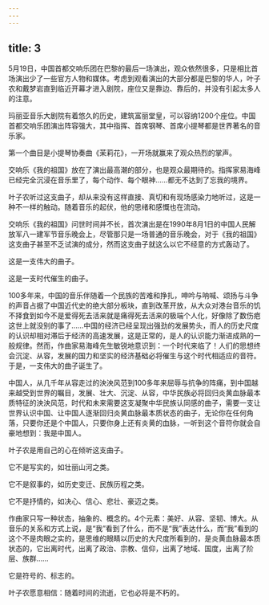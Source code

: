 ```yaml
---
---
---
```

title: 3
---



5月19日，中国首都交响乐团在巴黎的最后一场演出，观众依然很多，只是相比首场演出少了一些官方人物和媒体。考虑到观看演出的大部分都是巴黎的华人，叶子农和戴梦岩直到临近开幕才进入剧院，座位又是靠边、靠后的，并没有引起太多人的注意。

玛丽亚音乐大剧院有着悠久的历史，建筑富丽堂皇，可以容纳1200个座位。中国首都交响乐团演出阵容强大，其中指挥、首席钢琴、首席小提琴都是世界著名的音乐家。

第一个曲目是小提琴协奏曲《茉莉花》，一开场就赢来了观众热烈的掌声。

交响乐《我的祖国》放在了演出最高潮的部分，也是观众最期待的。指挥家易海峰已经完全沉浸在音乐里了，每个动作、每个眼神……都无不达到了忘我的境界。

叶子农听过这支曲子，却从来没有这样直接、真切和有现场感染力地听过，这是一种不一样的触动。随着音乐的起伏，他的思绪和感慨也在流动。

交响乐《我的祖国》问世时间并不长，首次演出是在1990年8月1日的中国人民解放军八一建军节音乐晚会上，尽管那只是一场普通的音乐晚会，对于《我的祖国》这支曲子甚至不乏试演的成分，然而这支曲子就这么以它不经意的方式轰动了。

这是一支伟大的曲子。

这是一支时代催生的曲子。

100多年来，中国的音乐伴随着一个民族的苦难和挣扎，呻吟与呐喊、颂扬与斗争的声音占据了中国近代史的绝大部分板块，直到改革开放，从大众对港台音乐的饥不择食到如今不是爱得死去活来就是痛得死去活来的极端个人化，好像除了数伤疤这世上就没别的事了……中国的经济已经呈现出强劲的发展势头，而人的历史尺度的认识却相对滞后于经济的高速发展，这是正常的，是人的认识能力渐进成熟的一般规律。然而，作曲家易海峰先生敏锐地意识到：一个时代来临了！人们的思想终会沉淀、从容，发展的国力和坚实的经济基础必将催生与这个时代相适应的音符。于是，一支伟大的曲子诞生了。

中国人，从几千年从容走过的泱泱风范到100多年来屈辱与抗争的阵痛，到中国越来越受到世界的瞩目，发展、壮大、沉淀、从容，中华民族必将回归炎黄血脉最本质特征的泱泱风范，时代和未来需要这支凝聚中华民族认同感的曲子，需要一支让世界认识中国、让中国人逐渐回归炎黄血脉最本质状态的曲子，无论你在任何角落，只要你还是个中国人，只要你身上还有炎黄的血脉，一听到这个音符你就会自豪地想到：我是中国人。

叶子农是用自己的心在倾听这支曲子。

它不是写实的，如壮丽山河之类。

它不是叙事的，如历史变迁、民族历程之类。

它不是抒情的，如决心、信心、悲壮、豪迈之类。

作曲家只写一种状态，抽象的、概念的。4个元素：美好、从容、坚韧、博大。从音乐的关系和方式上说，是“我”看到了什么，而不是“我”表达什么，而“我”看到的这个不是肉眼之实的，是思维的眼睛以历史的大尺度所看到的，是炎黄血脉最本质状态的，它出离时代，出离了政治、宗教、信仰，出离了地域、国度，出离了阶层、族群……

它是符号的、标志的。

叶子农愿意相信：随着时间的流逝，它也必将是不朽的。